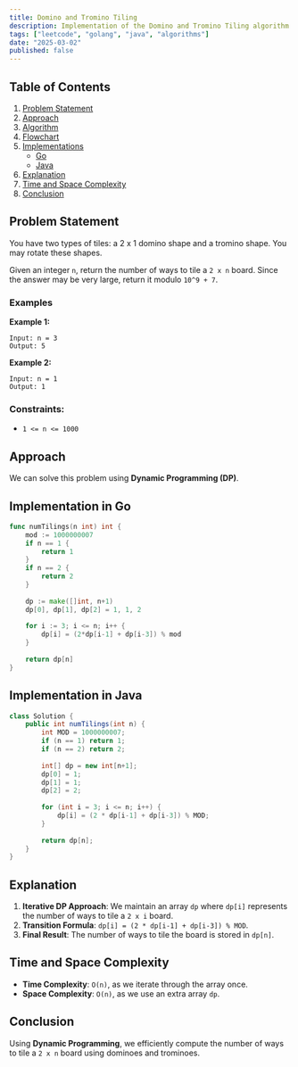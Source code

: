 ```yaml
---
title: Domino and Tromino Tiling
description: Implementation of the Domino and Tromino Tiling algorithm with Go and Java.
tags: ["leetcode", "golang", "java", "algorithms"]
date: "2025-03-02"
published: false
---
```


## Table of Contents

1. [Problem Statement](#problem-statement)
2. [Approach](#approach)
3. [Algorithm](#algorithm)
4. [Flowchart](#flowchart)
5. [Implementations](#implementations)
   - [Go](#implementation-in-go)
   - [Java](#implementation-in-java)
6. [Explanation](#explanation)
7. [Time and Space Complexity](#time-and-space-complexity)
8. [Conclusion](#conclusion)

## Problem Statement


You have two types of tiles: a 2 x 1 domino shape and a tromino shape. You may rotate these shapes.

Given an integer `n`, return the number of ways to tile a `2 x n` board. Since the answer may be very large, return it modulo `10^9 + 7`.

### Examples

**Example 1:**

```
Input: n = 3
Output: 5
```

**Example 2:**

```
Input: n = 1
Output: 1
```

### Constraints:

- `1 <= n <= 1000`

## Approach

We can solve this problem using **Dynamic Programming (DP)**.

## Implementation in Go

```go
func numTilings(n int) int {
    mod := 1000000007
    if n == 1 {
        return 1
    }
    if n == 2 {
        return 2
    }
    
    dp := make([]int, n+1)
    dp[0], dp[1], dp[2] = 1, 1, 2
    
    for i := 3; i <= n; i++ {
        dp[i] = (2*dp[i-1] + dp[i-3]) % mod
    }
    
    return dp[n]
}
```

## Implementation in Java

```java
class Solution {
    public int numTilings(int n) {
        int MOD = 1000000007;
        if (n == 1) return 1;
        if (n == 2) return 2;
        
        int[] dp = new int[n+1];
        dp[0] = 1;
        dp[1] = 1;
        dp[2] = 2;
        
        for (int i = 3; i <= n; i++) {
            dp[i] = (2 * dp[i-1] + dp[i-3]) % MOD;
        }
        
        return dp[n];
    }
}
```

## Explanation

1. **Iterative DP Approach**: We maintain an array `dp` where `dp[i]` represents the number of ways to tile a `2 x i` board.
2. **Transition Formula**: `dp[i] = (2 * dp[i-1] + dp[i-3]) % MOD`.
3. **Final Result**: The number of ways to tile the board is stored in `dp[n]`.

## Time and Space Complexity

- **Time Complexity**: `O(n)`, as we iterate through the array once.
- **Space Complexity**: `O(n)`, as we use an extra array `dp`.

## Conclusion

Using **Dynamic Programming**, we efficiently compute the number of ways to tile a `2 x n` board using dominoes and trominoes.

